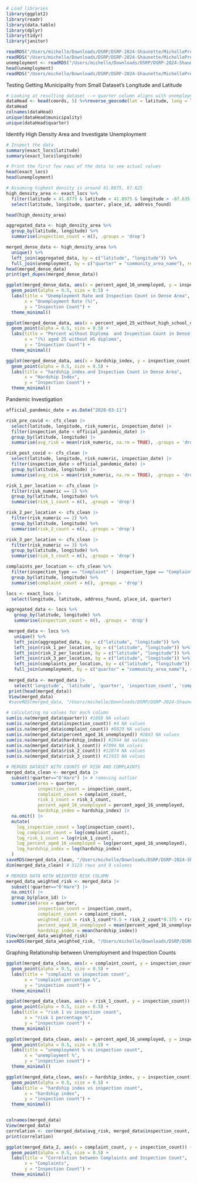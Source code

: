 ```r
# Load libraries
library(ggplot2)
library(readr)
library(data.table)
library(dplyr)
library(tidyr)
library(janitor)

readRDS("/Users/michelle/Downloads/DSRP/DSRP-2024-Shaunette/MichelleProject/cfs_clean.rds")
readRDS("/Users/michelle/Downloads/DSRP/DSRP-2024-Shaunette/MichelleProject/exact_locs.rds")
unemployment <- readRDS("/Users/michelle/Downloads/DSRP/DSRP-2024-Shaunette/MichelleProject/unemployment_clean.rds")
head(unemployment)
readRDS("/Users/michelle/Downloads/DSRP/DSRP-2024-Shaunette/MichelleProject/merged_data.rds")
```

Testing Getting Municipality from Small Dataset's Longitude and Latitude

```r
# Looking at resulting dataset --> quarter column aligns with unemployment data
dataHead <- head(coords, 5) %>%reverse_geocode(lat = latitude, long = longitude, method = 'osm',address = address_found, full_results = TRUE)
dataHead
colnames(dataHead)
unique(dataHead$municipality)
unique(dataHead$quarter)
```

Identify High Density Area and Investigate Unemployment

```r
# Inspect the data
summary(exact_locs$latitude)
summary(exact_locs$longitude)

# Print the first few rows of the data to see actual values
head(exact_locs)
head(unemployment)

# Assuming highest density is around 41.8875, 87.625
high_density_area <- exact_locs %>%
  filter(latitude > 41.8775 & latitude < 41.8975 & longitude > -87.635 & longitude < -87.615) %>%
  select(latitude, longitude, quarter, place_id, address_found)

head(high_density_area)

aggregated_data <- high_density_area %>%
  group_by(latitude, longitude) %>%
  summarise(inspection_count = n(), .groups = 'drop')

merged_dense_data <- high_density_area %>%
  unique() %>%
  left_join(aggregated_data, by = c("latitude", "longitude")) %>%
  full_join(unemployment, by = c("quarter" = "community_area_name"), relationship = "many-to-many")
head(merged_dense_data)
print(get_dupes(merged_dense_data))

ggplot(merged_dense_data, aes(x = percent_aged_16_unemployed, y = inspection_count)) +
  geom_point(alpha = 0.5, size = 0.5) +
  labs(title = "Unemployment Rate and Inspection Count in Dense Area",
       x = "Unemployment Rate (%)",
       y = "Inspection Count") +
  theme_minimal()

ggplot(merged_dense_data, aes(x = percent_aged_25_without_high_school_diploma, y = inspection_count)) +
  geom_point(alpha = 0.5, size = 0.5) +
  labs(title = "Percent without Diploma  and Inspection Count in Dense Area",
       x = "(%) aged 25 without HS diploma",
       y = "Inspection Count") +
  theme_minimal()

ggplot(merged_dense_data, aes(x = hardship_index, y = inspection_count)) +
  geom_point(alpha = 0.5, size = 0.5) +
  labs(title = "hardship_index and Inspection Count in Dense Area",
       x = "Hardship Index",
       y = "Inspection Count") +
  theme_minimal()
```

Pandemic Investigation

```r
official_pandemic_date = as.Date("2020-03-11")

risk_pre_covid <- cfs_clean |>
  select(latitude, longitude, risk_numeric, inspection_date) |>
  filter(inspection_date < official_pandemic_date) |>
  group_by(latitude, longitude) |>
  summarise(avg_risk = mean(risk_numeric, na.rm = TRUE), .groups = 'drop')

risk_post_covid <- cfs_clean |>
  select(latitude, longitude, risk_numeric, inspection_date) |>
  filter(inspection_date > official_pandemic_date) |>
  group_by(latitude, longitude) |>
  summarise(avg_risk = mean(risk_numeric, na.rm = TRUE), .groups = 'drop')

```

```r
risk_1_per_location <- cfs_clean |>
  filter(risk_numeric == 1) %>%
  group_by(latitude, longitude) %>%
  summarise(risk_1_count = n(), .groups = 'drop') 

risk_2_per_location <- cfs_clean |>
  filter(risk_numeric == 2) %>%
  group_by(latitude, longitude) %>%
  summarise(risk_2_count = n(), .groups = 'drop')

risk_3_per_location <- cfs_clean |>
  filter(risk_numeric == 3) %>%
  group_by(latitude, longitude) %>%
  summarise(risk_3_count = n(), .groups = 'drop')

complaints_per_location <- cfs_clean %>%
  filter(inspection_type == "Complaint" | inspection_type == "Complaint Re-Inspection") %>%
  group_by(latitude, longitude) %>%
  summarise(complaint_count = n(), .groups = 'drop')

locs <- exact_locs |>
  select(longitude, latitude, address_found, place_id, quarter)

aggregated_data <- locs %>%
   group_by(latitude, longitude) %>%
   summarise(inspection_count = n(), .groups = 'drop')

 merged_data <- locs %>%
   unique() %>%
   left_join(aggregated_data, by = c("latitude", "longitude")) %>%
   left_join(risk_1_per_location, by = c("latitude", "longitude")) %>%
   left_join(risk_2_per_location, by = c("latitude", "longitude")) %>%
   left_join(risk_3_per_location, by = c("latitude", "longitude")) %>%
   left_join(complaints_per_location, by = c("latitude", "longitude")) %>%
   full_join(unemployment, by = c("quarter" = "community_area_name"), relationship = "many-to-many")
 
 merged_data <- merged_data |>
   select('longitude', 'latitude', 'quarter', 'inspection_count', 'complaint_count', 'percent_aged_16_unemployed', 'hardship_index', 'risk_1_count', 'risk_2_count', 'risk_3_count', 'place_id')
 print(head(merged_data))
 View(merged_data)
 #saveRDS(merged_data, "/Users/michelle/Downloads/DSRP/DSRP-2024-Shaunette/MichelleProject/merged_data.rds")
```

```r
# calculating na values for each column
sum(is.na(merged_data$quarter)) #1888 NA values
sum(is.na(merged_data$inspection_count)) #4 NA values
sum(is.na(merged_data$complaint_count)) #9829 NA values
sum(is.na(merged_data$percent_aged_16_unemployed)) #2843 NA values
sum(is.na(merged_data$hardship_index)) #2844 NA values
sum(is.na(merged_data$risk_1_count)) #7094 NA values
sum(is.na(merged_data$risk_2_count)) #12874 NA values
sum(is.na(merged_data$risk_3_count)) #11933 NA values

# MERGED DATASET WITH COUNTS OF RISK AND COMPLAINTS
merged_data_clean <- merged_data |>
  subset(!quarter=="O'Hare") |> # removing outlier
  summarise(area = quarter,
            inspection_count = inspection_count,
            complaint_count = complaint_count,
            risk_1_count = risk_1_count,
            percent_aged_16_unemployed = percent_aged_16_unemployed,
            hardship_index = hardship_index) |>
  na.omit() |>
  mutate(
    log_inspection_count = log(inspection_count),
    log_complaint_count = log(complaint_count),
    log_risk_1_count = log(risk_1_count),
    log_percent_aged_16_unemployed = log(percent_aged_16_unemployed),
    log_hardship_index = log(hardship_index)
  )
saveRDS(merged_data_clean, "/Users/michelle/Downloads/DSRP/DSRP-2024-Shaunette/MichelleProject/merged_data_clean.rds")
dim(merged_data_clean) # 5123 rows and 9 columns

# MERGED DATA WITH WEIGHTED RISK COLUMN 
merged_data_weighted_risk <- merged_data |>
  subset(!quarter=="O'Hare") |>
  na.omit() |>
  group_by(place_id) |>
  summarise(area = quarter,
            inspection_count = inspection_count,
            complaint_count = complaint_count,
            weighted_risk = risk_1_count*0.5 + risk_2_count*0.375 + risk_3_count*0.125,
            percent_aged_16_unemployed = mean(percent_aged_16_unemployed),
            hardship_index = mean(hardship_index))
View(merged_data_weighted_risk)
saveRDS(merged_data_weighted_risk, "/Users/michelle/Downloads/DSRP/DSRP-2024-Shaunette/MichelleProject/merged_data_weighted_risk.rds")

```

Graphing Relationship between Unemployment and Inspection Counts

```r
ggplot(merged_data_clean, aes(x = complaint_count, y = inspection_count)) +
  geom_point(alpha = 0.5, size = 0.5) +
  labs(title = "complaint vs inspection count",
       x = "complaint percentage %",
       y = "inspection count") +
  theme_minimal()

ggplot(merged_data_clean, aes(x = risk_1_count, y = inspection_count)) +
  geom_point(alpha = 0.5, size = 0.5) +
  labs(title = "risk 1 vs inspection count",
       x = "risk 1 percentage %",
       y = "inspection count") +
  theme_minimal()

ggplot(merged_data_clean, aes(x = percent_aged_16_unemployed, y = inspection_count)) +
  geom_point(alpha = 0.5, size = 0.5) +
  labs(title = "unemployment % vs inspection count",
       x = "unemployment %",
       y = "inspection count") +
  theme_minimal()

ggplot(merged_data_clean, aes(x = hardship_index, y = inspection_count)) +
  geom_point(alpha = 0.5, size = 0.5) +
  labs(title = "hardship index vs inspection count",
       x = "hardship index",
       y = "inspection count") +
  theme_minimal()
```

```r

```

```r
colnames(merged_data)
View(merged_data)
correlation <- cor(merged_data$avg_risk, merged_data$inspection_count, use = "complete.obs")
print(correlation)

ggplot(merged_data_2, aes(x = complaint_count, y = inspection_count)) +
  geom_point(alpha = 0.5, size = 0.5) +
  labs(title = "Correlation between Complaints and Inspection Count",
       x = "Complaints",
       y = "Inspection Count") +
  theme_minimal()
```
